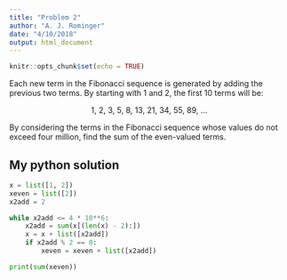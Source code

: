 ```yaml
---
title: "Problem 2"
author: "A. J. Rominger"
date: "4/10/2018"
output: html_document
---
```


```r
knitr::opts_chunk$set(echo = TRUE)
```

Each new term in the Fibonacci sequence is generated by adding the previous two terms. By starting with 1 and 2, the first 10 terms will be:

<p align="center">
1, 2, 3, 5, 8, 13, 21, 34, 55, 89, ...
</p>

By considering the terms in the Fibonacci sequence whose values do not exceed four million, find the sum of the even-valued terms.

## My python solution

```python
x = list([1, 2])
xeven = list([2])
x2add = 2

while x2add <= 4 * 10**6:
    x2add = sum(x[(len(x) - 2):])
    x = x + list([x2add])
    if x2add % 2 == 0:
        xeven = xeven + list([x2add])

print(sum(xeven))
```
